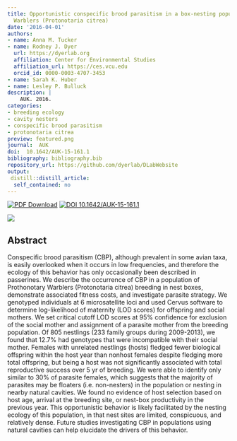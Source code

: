 ```yaml
---
title: Opportunistic conspecific brood parasitism in a box-nesting population of Prothonotary
  Warblers (Protonotaria citrea)
date: '2016-04-01'
authors:
- name: Anna M. Tucker
- name: Rodney J. Dyer
  url: https://dyerlab.org
  affiliation: Center for Environmental Studies
  affiliation_url: https://ces.vcu.edu
  orcid_id: 0000-0003-4707-3453
- name: Sarah K. Huber
- name: Lesley P. Bulluck
description: |
    AUK. 2016.  
categories: 
- breeding ecology
- cavity nesters
- conspecific brood parasitism
- protonotaria citrea
preview: featured.png
journal:  AUK
doi:  10.1642/AUK-15-161.1
bibliography: bibliography.bib
repository_url: https://github.com/dyerlab/DLabWebsite
output:
 distill::distill_article:
  self_contained: no
---
```


 [![PDF Download](https://img.shields.io/badge/PDF-21B02C.svg)](https://drive.google.com/open?id=0B0T81CzLjtfPR3BiR25JeFJHeG8) [![ DOI 10.1642/AUK-15-161.1](https://img.shields.io/badge/DOI-474747.svg)](https://doi.org/10.1642/AUK-15-161.1)

![]( featured.png )

## Abstract

Conspecific brood parasitism (CBP), although prevalent in some avian taxa, is easily overlooked when it occurs in low frequencies, and therefore the ecology of this behavior has only occasionally been described in passerines. We describe the occurrence of CBP in a population of Prothonotary Warblers (Protonotaria citrea) breeding in nest boxes, demonstrate associated fitness costs, and investigate parasite strategy. We genotyped individuals at 6 microsatellite loci and used Cervus software to determine log-likelihood of maternity (LOD scores) for offspring and social mothers. We set critical cutoff LOD scores at 95% confidence for exclusion of the social mother and assignment of a parasite mother from the breeding population. Of 805 nestlings (233 family groups during 2009-2013), we found that 12.7% had genotypes that were incompatible with their social mother. Females with unrelated nestlings (hosts) fledged fewer biological offspring within the host year than nonhost females despite fledging more total offspring, but being a host was not significantly associated with total reproductive success over 5 yr of breeding. We were able to identify only similar to 30% of parasite females, which suggests that the majority of parasites may be floaters (i.e. non-nesters) in the population or nesting in nearby natural cavities. We found no evidence of host selection based on host age, arrival at the breeding site, or nest-box productivity in the previous year. This opportunistic behavior is likely facilitated by the nesting ecology of this population, in that nest sites are limited, conspicuous, and relatively dense. Future studies investigating CBP in populations using natural cavities can help elucidate the drivers of this behavior.
